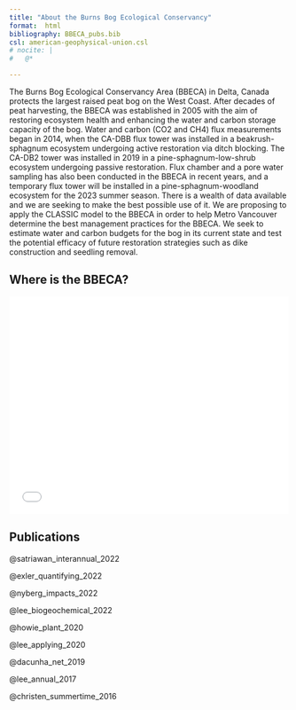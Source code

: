 ```yaml
---
title: "About the Burns Bog Ecological Conservancy"
format:  html
bibliography: BBECA_pubs.bib
csl: american-geophysical-union.csl
# nocite: |
#   @*

---
```




The Burns Bog Ecological Conservancy Area (BBECA) in Delta, Canada protects the largest raised peat bog on the West Coast.  After decades of peat harvesting, the BBECA was established in 2005 with the aim of restoring ecosystem health and enhancing the water and carbon storage capacity of the bog.  Water and carbon (CO2 and CH4) flux measurements began in 2014, when the CA-DBB flux tower was installed in a beakrush-sphagnum ecosystem undergoing active restoration via ditch blocking.  The CA-DB2 tower was installed in 2019 in a pine-sphagnum-low-shrub ecosystem undergoing passive restoration.  Flux chamber and a pore water sampling has also been conducted in the BBECA in recent years, and a temporary flux tower will be installed in a pine-sphagnum-woodland ecosystem for the 2023 summer season.  There is a wealth of data available and we are seeking to make the best possible use of it.  We are proposing to apply the CLASSIC model to the BBECA in order to help Metro Vancouver determine the best management practices for the BBECA.  We seek to estimate water and carbon budgets for the bog in its current state and test the potential efficacy of future restoration strategies such as dike construction and seedling removal.

## Where is the BBECA?

<div style="overflow: hidden;
  padding-top: 75%;
  position: relative">
  <iframe src="BaseMap.html" title="Processes" scrolling="no" frameborder="0"
    style="border: 0;
   height: 100%;
   left: 0;
   position: absolute;
   top: 0;
   width: 100%;">
   <p>Your browser does not support iframes.</p>
 </iframe>
</div>


## Publications


::: {.content-visible when-format="html"}
::: {.hidden}

@satriawan_interannual_2022

@exler_quantifying_2022

@nyberg_impacts_2022

@lee_biogeochemical_2022

@howie_plant_2020

@lee_applying_2020

@dacunha_net_2019

@lee_annual_2017

@christen_summertime_2016

:::
:::

::: {#refs}
:::